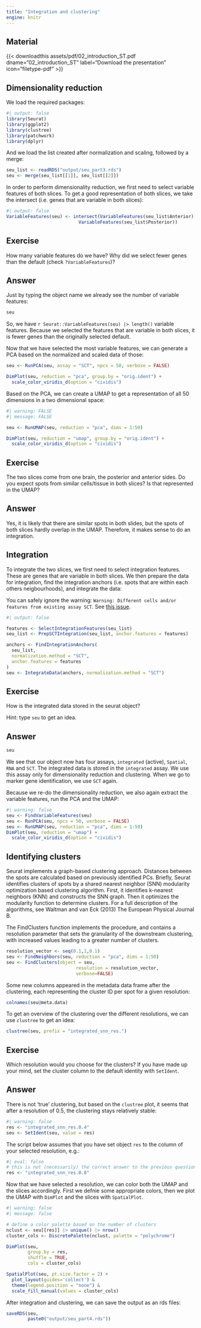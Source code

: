 ```yaml
---
title: "Integration and clustering"
engine: knitr
---
```


## Material

{{< downloadthis assets/pdf/02_introduction_ST.pdf dname="02_introduction_ST" label="Download the presentation" icon="filetype-pdf" >}}

## Dimensionality reduction

We load the required packages:

```r
#| output: false
library(Seurat)
library(ggplot2)
library(clustree)
library(patchwork)
library(dplyr)
```

And we load the list created after normalization and scaling, followed by a merge:

```r
seu_list <- readRDS("output/seu_part3.rds")
seu <- merge(seu_list[[1]], seu_list[[2]])
```


In order to perform dimensionality reduction, we first need to select variable features of both slices. To get a good representation of both slices, we take the intersect (i.e. genes that are variable in both slices):

```r
#| output: false
VariableFeatures(seu) <- intersect(VariableFeatures(seu_list$Anterior),
                           VariableFeatures(seu_list$Posterior))
```

::: {.callout-important}
## Exercise

How many variable features do we have? Why did we select fewer genes than the default (check `?VariableFeatures`)?

::: 

::: {.callout-tip collapse="true"}
## Answer

Just by typing the object name we already see the number of variable features: 

```r
seu
```

So, we have `r Seurat::VariableFeatures(seu) |> length()` variable features. Because we selected the features that are variable in both slices, it is fewer genes than the originally selected default. 

:::

Now that we have selected the most variable features, we can generate a PCA based on the normalized and scaled data of those:

```r
seu <- RunPCA(seu, assay = "SCT", npcs = 50, verbose = FALSE)

DimPlot(seu, reduction = "pca", group.by = "orig.ident") + 
  scale_color_viridis_d(option = "cividis")
```

Based on the PCA, we can create a UMAP to get a representation of all 50 dimensions in a two dimensional space:

```r
#| warning: FALSE
#| message: FALSE

seu <- RunUMAP(seu, reduction = "pca", dims = 1:50)

DimPlot(seu, reduction = "umap", group.by = "orig.ident") + 
  scale_color_viridis_d(option = "cividis")
```

::: {.callout-important}
## Exercise

The two slices come from one brain, the posterior and anterior sides. Do you expect spots from similar cells/tissue in both slices? Is that represented in the UMAP? 

::: 

::: {.callout-tip collapse="true"}
## Answer

Yes, it is likely that there are similar spots in both slides, but the spots of both slices hardly overlap in the UMAP. Therefore, it makes sense to do an integration. 

:::

## Integration

To integrate the two slices, we first need to select integration features. These are genes that are variable in both slices. We then prepare the data for integration, find the integration anchors (i.e. spots that are within each others neigbourhoods), and integrate the data:

::: {.callout-note}
You can safely ignore the warning: `Warning: Different cells and/or features from existing assay SCT`. See [this issue](https://github.com/satijalab/seurat/issues/7145). 
:::

```r
#| output: false

features <- SelectIntegrationFeatures(seu_list)
seu_list <- PrepSCTIntegration(seu_list, anchor.features = features)

anchors <- FindIntegrationAnchors(
  seu_list,
  normalization.method = "SCT",
  anchor.features = features
)
seu <- IntegrateData(anchors, normalization.method = "SCT")
```

::: {.callout-important}
## Exercise

How is the integrated data stored in the seurat object? 

Hint: type `seu` to get an idea. 

::: 

::: {.callout-tip collapse="true"}
## Answer

```r
seu
```

We see that our object now has four assays, `integrated` (active), `Spatial`, `RNA` and `SCT`. The integrated data is stored in the `integrated` assay. We use this assay only for dimensionality reduction and clustering. When we go to marker gene identification, we use `SCT` again. 

:::

Because we re-do the dimensionality reduction, we also again extract the variable features, run the PCA and the UMAP:

```r
#| warning: false
seu <- FindVariableFeatures(seu)
seu <- RunPCA(seu, npcs = 50, verbose = FALSE)
seu <- RunUMAP(seu, reduction = "pca", dims = 1:50)
DimPlot(seu, reduction = "umap") + 
  scale_color_viridis_d(option = "cividis")
```

## Identifying clusters

Seurat implements a graph-based clustering approach. Distances between the spots are calculated based on previously identified PCs. Briefly, Seurat identifies clusters of spots by a shared nearest neighbor (SNN) modularity optimization based clustering algorithm. First, it identifies k-nearest neighbors (KNN) and constructs the SNN graph. Then it optimizes the modularity function to determine clusters. For a full description of the algorithms, see Waltman and van Eck (2013) The European Physical Journal B.

The FindClusters function implements the procedure, and contains a resolution parameter that sets the granularity of the downstream clustering, with increased values leading to a greater number of clusters.

```r
resolution_vector <- seq(0.1,1,0.1)
seu <- FindNeighbors(seu, reduction = "pca", dims = 1:50)
seu <- FindClusters(object = seu,
                          resolution = resolution_vector,
                          verbose=FALSE)
```

Some new columns appeared in the metadata data frame after the clustering, each representing the cluster ID per spot for a given resolution:

```r
colnames(seu@meta.data)
```

To get an overview of the clustering over the different resolutions, we can use `clustree` to get an idea: 

```r
clustree(seu, prefix = "integrated_snn_res.")
```

::: {.callout-important}
## Exercise

Which resolution would you choose for the clusters? If you have made up your mind, set the cluster column to the default identity with `SetIdent`. 

::: 

::: {.callout-tip collapse="true"}
## Answer

There is not 'true' clustering, but based on the `clustree` plot, it seems that after a resolution of 0.5, the clustering stays relatively stable:

```r
#| warning: false
res <- "integrated_snn_res.0.4"
seu <- SetIdent(seu, value = res)
```

:::

::: {.callout-warning}
The script below assumes that you have set object `res` to the column of your selected resolution, e.g.:

```r
#| eval: false
# this is not (necessarily) the correct answer to the previous question!
res <- "integrated_snn_res.0.8"
```
::: 

Now that we have selected a resolution, we can color both the UMAP and the slices accordingly. First we defnie some appropriate colors, then we plot the UMAP with `DimPlot` and the slices with `SpatialPlot`. 

```r
#| warning: false
#| message: false

# define a color palette based on the number of clusters
nclust <- seu[[res]] |> unique() |> nrow()
cluster_cols <- DiscretePalette(nclust, palette = "polychrome")

DimPlot(seu,
        group.by = res,
        shuffle = TRUE,
        cols = cluster_cols)

SpatialPlot(seu, pt.size.factor = 2) + 
  plot_layout(guides='collect') &
  theme(legend.position = "none") &
  scale_fill_manual(values = cluster_cols)
```

After integration and clustering, we can save the output as an rds files:

```r
saveRDS(seu,
        paste0("output/seu_part4.rds"))
```
